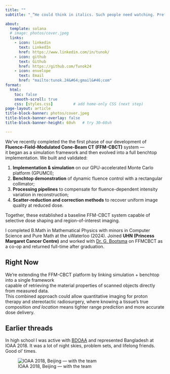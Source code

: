 ```yaml
---
title: ""
subtitle: "_“He could think in italics. Such people need watching. Preferably from a safe distance.”_ - T. P. (Men At Arms)"

about:
  template: solana
  # image: photos/cover.jpeg
  links:
    - icon: linkedin
      text: LinkedIn
      href: https://www.linkedin.com/in/tunok/
    - icon: github
      text: Github
      href: https://github.com/Tunok24
    - icon: envelope
      text: Email
      href: "mailto:tunok.24&#64;gmail&#46;com"
format:
  html:
    toc: false
    smooth-scroll: true
    css: [styles.css]         # add home-only CSS (next step)
page-layout: article
title-block-banner: photos/cover.jpeg
title-block-banner-overlay: false
title-block-banner-height: 60vh   # try 30–60vh

---
```


We've recently completed the the first phase of our development of **Fluence-Field-Modulated Cone-Beam CT (FFM-CBCT)** system —  
it began as a simulation framework and then evolved into a full benchtop implementation.
We built and validated:

1. **Implementation & simulation** on our GPU-accelerated Monte Carlo platform (GPUMCI);  
2. **Benchtop demonstration** of dynamic fluence control with a rectangular collimator;  
3. **Processing pipelines** to compensate for fluence-dependent intensity variation in reconstruction;  
4. **Scatter-reduction and correction methods** to recover uniform image quality at reduced dose.

Together, these established a baseline FFM-CBCT system capable of selective dose shaping and region-of-interest imaging.


I completed B.Math in Mathematical Physics with minors in Computer Science and Pure Math at the uWaterloo (2024).
Joined **UHN (Princess Margaret Cancer Centre)** and worked with [Dr. G. Bootsma](https://technauhn.ca/people/gregory-bootsma/) on FFMCBCT as a co-op and returned full-time after graduation.

## Right Now
We’re extending the FFM-CBCT platform by linking simulation + benchtop into a single framework  
capable of retrieving the material properties of scanned objects directly from measured data.  
This combined approach could allow quantitative imaging for proton therapy and stereotactic radiosurgery, 
where knowing a tissue’s true composition *and location* means tighter range prediction and more accurate dose delivery.

## Earlier threads

::: {.pair}
::: {.pair-text}
In high school I was active with [BDOAA](https://bdoaa.org) and represented Bangladesh at IOAA 2018. 
It was a lot of night skies, problem sets, and lifelong friends. Good ol' times.
:::

::: {.pair-media}
![IOAA 2018, Beijing — with the team](photos/lookingattheceilingnotthesky.jpg)
:::
:::
